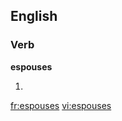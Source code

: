 ==English==

===Verb===
'''espouses'''

# {{third-person singular of|[[espouse]]}}

[[fr:espouses]]
[[vi:espouses]]